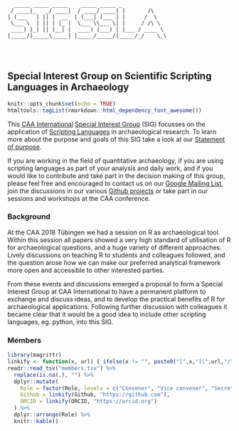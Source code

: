 <div class = "ascii_art_wrapper">
<div class = "ascii_art">

```
  _____ _____ _____    _____ _____ _              
 / ____|_   _/ ____|  / ____/ ____| |       /\    
| (___   | || |  __  | (___| (___ | |      /  \   
 \___ \  | || | |_ |  \___ \\___ \| |     / /\ \  
 ____) |_| || |__| |  ____) |___) | |___ / ____ \ 
|_____/|_____\_____| |_____/_____/|_____/_/    \_\




```
<!-- http://patorjk.com/software/taag/#p=author&f=Big&t=SIG%20SSLA -->
</div>
</div>

## Special Interest Group on Scientific Scripting Languages in Archaeology

```r
knitr::opts_chunk$set(echo = TRUE)
htmltools::tagList(rmarkdown::html_dependency_font_awesome())
```

This [CAA International](https://caa-international.org) [Special Interest Group ](https://caa-international.org/special-interest-groups) (SIG) focusses on the application of [Scripting Languages](https://en.wikipedia.org/wiki/Scripting_language) in archaeological research. To learn more about the purpose and goals of this SIG take a look at our [Statement of purpose](https://sslarch.github.io/statement.html).

If you are working in the field of quantitative archaeology, if you are using scripting languages as part of your analysis and daily work, and if you would like to contribute and take part in the decision making of this group, please feel free and encouraged to contact us on our <i class="fa fa-google"></i> [Google Mailing List](https://groups.google.com/forum/#!forum/scientific-scripting-languages-in-archaeology), join the discussions in our various <i class="fa fa-github"></i> [Github projects](https://github.com/sslarch) or take part in our sessions and workshops at the CAA conference. 

### Background

At the CAA 2018 Tübingen we had a session on R as archaeological tool. Within this session all papers showed a very high standard of utilisation of R for archaeological questions, and a huge variety of different approaches. Lively discussions on teaching R to students and colleagues followed, and the question arose how we can make our preferred analytical framework more open and accessible to other interested parties.

From these events and discussions emerged a proposal to form a Special Interest Group at CAA International to have a permanent platform to exchange and discuss ideas, and to develop the practical benefits of R for archaeological applications. Following further discussion with colleagues it became clear that it would be a good idea to include other scripting languages, eg. python, into this SIG.

### Members

```r
library(magrittr)
linkify <- function(x, url) { ifelse(x != "", paste0("[",x,"](",url,"/",x,")"),"") }
readr::read_tsv("members.tsv") %>%
  replace(is.na(.), "") %>%
  dplyr::mutate(
    Role = factor(Role, levels = c("Convener", "Vice convener", "Secretary", "Member")),
    Github = linkify(Github, "https://github.com"),
    ORCID = linkify(ORCID, "https://orcid.org")
  ) %>% 
  dplyr::arrange(Role) %>%
  knitr::kable()
```
